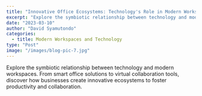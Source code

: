 ```yaml
---
title: "Innovative Office Ecosystems: Technology's Role in Modern Workspaces"
excerpt: "Explore the symbiotic relationship between technology and modern workspaces. "
date: "2023-03-10"
author: "David Syamutondo"
categories:
  - title: Modern Workspaces and Technology
type: "Post"
image: "/images/blog-pic-7.jpg"
---
```

Explore the symbiotic relationship between technology and modern workspaces. 
From smart office solutions to virtual collaboration tools, discover how businesses create innovative ecosystems to foster productivity and collaboration.